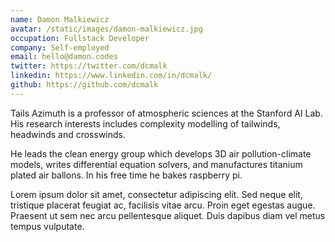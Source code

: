 ```yaml
---
name: Damon Malkiewicz
avatar: /static/images/damon-malkiewicz.jpg
occupation: Fullstack Developer
company: Self-employed
email: hello@damon.codes
twitter: https://twitter.com/dcmalk
linkedin: https://www.linkedin.com/in/dcmalk/
github: https://github.com/dcmalk
---
```


Tails Azimuth is a professor of atmospheric sciences at the Stanford AI Lab. His research interests includes complexity modelling of tailwinds, headwinds and crosswinds.

He leads the clean energy group which develops 3D air pollution-climate models, writes differential equation solvers, and manufactures titanium plated air ballons. In his free time he bakes raspberry pi.

Lorem ipsum dolor sit amet, consectetur adipiscing elit. Sed neque elit, tristique placerat feugiat ac, facilisis vitae arcu. Proin eget egestas augue. Praesent ut sem nec arcu pellentesque aliquet. Duis dapibus diam vel metus tempus vulputate.
